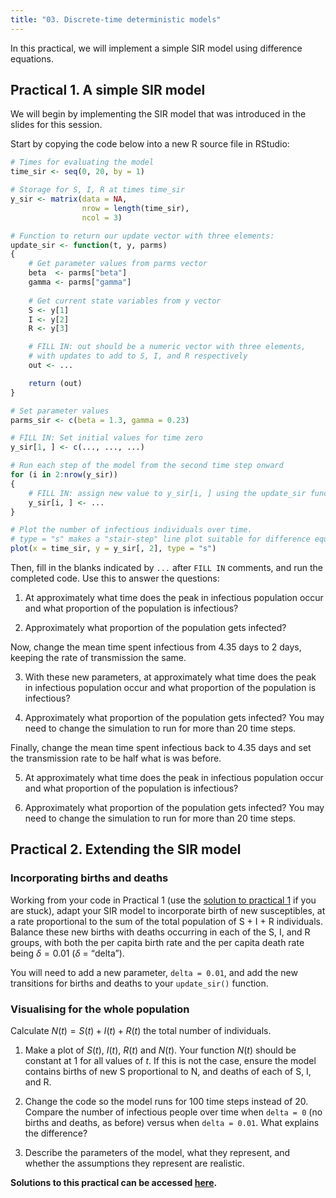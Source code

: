 ```yaml
---
title: "03. Discrete-time deterministic models"
---
```


In this practical, we will implement a simple SIR model using difference equations.

## Practical 1. A simple SIR model

We will begin by implementing the SIR model that was introduced in the slides for this session.

Start by copying the code below into a new R source file in RStudio:

```r
# Times for evaluating the model
time_sir <- seq(0, 20, by = 1)

# Storage for S, I, R at times time_sir
y_sir <- matrix(data = NA,
                nrow = length(time_sir),
                ncol = 3)

# Function to return our update vector with three elements:
update_sir <- function(t, y, parms)
{
	# Get parameter values from parms vector
    beta  <- parms["beta"]
    gamma <- parms["gamma"]
    
    # Get current state variables from y vector
    S <- y[1]
    I <- y[2]
    R <- y[3]

    # FILL IN: out should be a numeric vector with three elements, 
    # with updates to add to S, I, and R respectively
    out <- ...

    return (out)
}

# Set parameter values
parms_sir <- c(beta = 1.3, gamma = 0.23)

# FILL IN: Set initial values for time zero
y_sir[1, ] <- c(..., ..., ...)

# Run each step of the model from the second time step onward
for (i in 2:nrow(y_sir))
{
	# FILL IN: assign new value to y_sir[i, ] using the update_sir function
    y_sir[i, ] <- ...
}

# Plot the number of infectious individuals over time.
# type = "s" makes a "stair-step" line plot suitable for difference equations
plot(x = time_sir, y = y_sir[, 2], type = "s")
```

Then, fill in the blanks indicated by `...` after `FILL IN` comments, and run the completed code. Use this to answer the questions:

1.  At approximately what time does the peak in infectious population occur and what proportion of the population is infectious?

2.  Approximately what proportion of the population gets infected?

Now, change the mean time spent infectious from 4.35 days to 2 days, keeping the rate of transmission the same.

3.  With these new parameters, at approximately what time does the peak in infectious population occur and what proportion of the population is infectious?

4.  Approximately what proportion of the population gets infected? You may need to change the simulation to run for more than 20 time steps.

Finally, change the mean time spent infectious back to 4.35 days and set the transmission rate to be half what is was before.

5.  At approximately what time does the peak in infectious population occur and what proportion of the population is infectious?

6.  Approximately what proportion of the population gets infected? You may need to change the simulation to run for more than 20 time steps.

## Practical 2. Extending the SIR model

### Incorporating births and deaths

Working from your code in Practical 1 (use the [solution to practical 1](03_DiscreteDeterministic_solutions.qmd) if you are stuck), adapt your SIR model to incorporate birth of new susceptibles, at a rate proportional to the sum of the total population of S + I + R individuals. Balance these new births with deaths occurring in each of the S, I, and R groups, with both the per capita birth rate and the per capita death rate being $\delta = 0.01$ ($\delta$ = "delta").

You will need to add a new parameter, `delta = 0.01`, and add the new transitions for births and deaths to your `update_sir()` function.

### Visualising for the whole population

Calculate $N(t) = S(t) + I(t) + R(t)$ the total number of individuals. 

1.  Make a plot of $S(t)$, $I(t)$, $R(t)$ and $N(t)$. Your function $N(t)$ should be constant at 1 for all values of $t$. If this is not the case, ensure the model contains births of new S proportional to N, and deaths of each of S, I, and R.

2.  Change the code so the model runs for 100 time steps instead of 20. Compare the number of infectious people over time when `delta = 0` (no births and deaths, as before) versus when `delta = 0.01`. What explains the difference?

3.  Describe the parameters of the model, what they represent, and whether the assumptions they represent are realistic.

**Solutions to this practical can be accessed [here](03_DiscreteDeterministic_solutions.qmd).**
